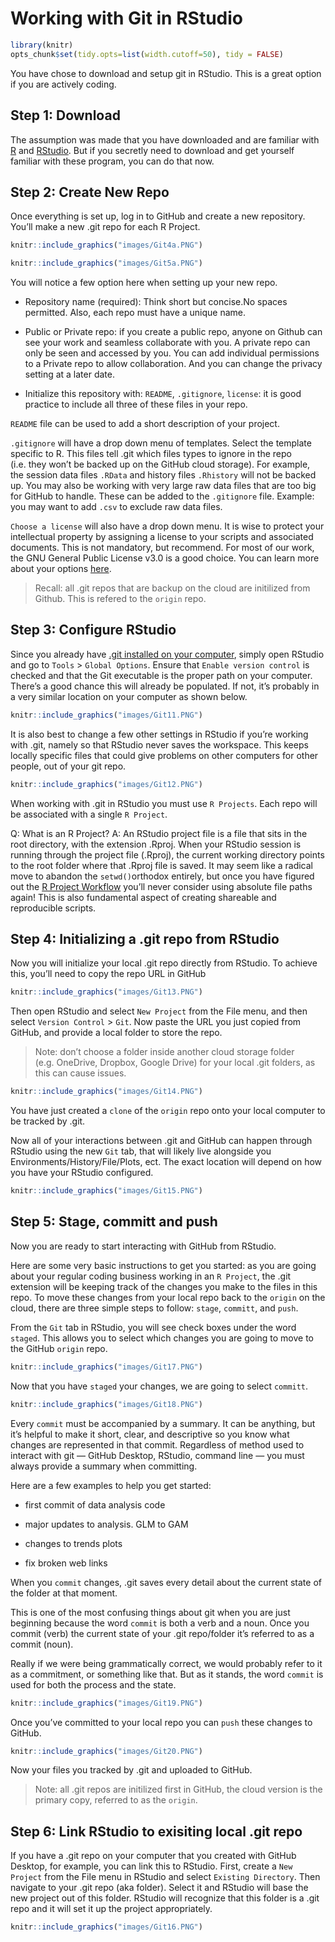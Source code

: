 # Working with Git in RStudio {#RStud4}

```r

library(knitr)
opts_chunk$set(tidy.opts=list(width.cutoff=50), tidy = FALSE)

``` 

You have chose to download and setup git in RStudio. This is a great option if you are actively coding.  

## Step 1: Download {#RStud4.1}

The assumption was made that you have downloaded and are familiar with [R](https://cran.r-project.org/bin/windows/base/) and [RStudio](https://www.rstudio.com/products/rstudio/download/). But if you secretly need to download and get yourself familiar with these program, you can do that now.  

## Step 2: Create New Repo {#RStud4.2}

Once everything is set up, log in to GitHub and create a new repository. You’ll make a new .git repo for each R Project.

```r
knitr::include_graphics("images/Git4a.PNG")
```

```r
knitr::include_graphics("images/Git5a.PNG")
```

You will notice a few option here when setting up your new repo. 

- Repository name (required): Think short but concise.No spaces permitted. Also, each repo must have a unique name. 

- Public or Private repo: if you create a public repo, anyone on Github can see your work and seamless collaborate with you. A private repo can only be seen and accessed by you. You can add individual permissions to a Private repo to allow collaboration. And you can change the privacy setting at a later date.  

- Initialize this repository with: `README`, `.gitignore`, `license`: it is good practice to include all three of these files in your repo. 

`README` file can be used to add a short description of your project. 

`.gitignore` will have a drop down menu of templates. Select the template specific to R. This files tell .git which files types to ignore in the repo (i.e. they won't be backed up on the GitHub cloud storage). For example, the session data files `.RData` and history files `.Rhistory` will not be backed up. You may also be working with very large raw data files that are too big for GitHub to handle. These can be added to the `.gitignore` file. Example: you may want to add `.csv` to exclude raw data files. 

`Choose a license` will also have a drop down menu. It is wise to protect your intellectual property by assigning a license to your scripts and associated documents. This is not mandatory, but recommend. For most of our work, the GNU General Public License v3.0 is a good choice. You can learn more about your options [here](https://docs.github.com/en/repositories/managing-your-repositorys-settings-and-features/customizing-your-repository/licensing-a-repository). 

> Recall: all .git repos that are backup on the cloud are initilized from Github. This is refered to the `origin` repo. 

## Step 3: Configure RStudio {#RStud4.3}

Since you already have [.git installed on your computer](#Git2.4), simply open RStudio and go to `Tools` > `Global Options`. Ensure that `Enable version control` is checked and that the Git executable is the proper path on your computer. There’s a good chance this will already be populated. If not, it’s probably in a very similar location on your computer as shown below. 

```r
knitr::include_graphics("images/Git11.PNG")
```

It is also best to change a few other settings in RStudio if you’re working with .git, namely so that RStudio never saves the workspace. This keeps locally specific files that could give problems on other computers for other people, out of your git repo.

```r
knitr::include_graphics("images/Git12.PNG")
```

When working with .git in RStudio you must use `R Projects`. Each repo will be associated with a single `R Project`.  

Q: What is an R Project? 
A: An RStudio project file is a file that sits in the root directory, with the extension .Rproj. When your RStudio session is running through the project file (.Rproj), the current working directory points to the root folder where that .Rproj file is saved. It may seem like a radical move to abandon the `setwd()`orthodox entirely, but once you have figured out the [R Project Workflow](Chapter X link) you'll never consider using absolute file paths again! This is also fundamental aspect of creating shareable and reproducible scripts. 

## Step 4: Initializing a .git repo from RStudio {#RStud4.4}

Now you will initialize your local .git repo directly from RStudio. To achieve this, you’ll need to copy the repo URL in GitHub

```r
knitr::include_graphics("images/Git13.PNG")
```

Then open RStudio and select `New Project` from the File menu, and then select `Version Control` > `Git`. Now paste the URL you just copied from GitHub, and provide a local folder to store the repo. 

> Note: don’t choose a folder inside another cloud storage folder (e.g. OneDrive, Dropbox, Google Drive) for your local .git folders, as this can cause issues.

```r
knitr::include_graphics("images/Git14.PNG")
```

You have just created a `clone` of the `origin` repo onto your local computer to be tracked by .git. 

Now all of your interactions between .git and GitHub can happen through RStudio using the new `Git` tab, that will likely live alongside you Environments/History/File/Plots, ect. The exact location will depend on how you have your RStudio configured. 

```r
knitr::include_graphics("images/Git15.PNG")
```

## Step 5: Stage, committ and push {#RStud4.5}

Now you are ready to start interacting with GitHub from RStudio. 

Here are some very basic instructions to get you started: as you are going about your regular coding business working in an `R Project`, the .git extension will be keeping track of the changes you make to the files in this repo. To move these changes from your local repo back to the `origin` on the cloud, there are three simple steps to follow: `stage`, `committ`, and `push`.

From the `Git` tab in RStudio, you will see check boxes under the word `staged`. This allows you to select which changes you are going to move to the GitHub `origin` repo.

```r
knitr::include_graphics("images/Git17.PNG")
```

Now that you have `staged` your changes, we are going to select  `committ`. 

```r
knitr::include_graphics("images/Git18.PNG")
```

Every `commit` must be accompanied by a summary. It can be anything, but it’s helpful to make it short, clear, and descriptive so you know what changes are represented in that commit. Regardless of method used to interact with git --- GitHub Desktop, RStudio, command line --- you must always provide a summary when committing.

Here are a few examples to help you get started: 

- first commit of data analysis code

- major updates to analysis. GLM to GAM

- changes to trends plots

- fix broken web links

When you `commit` changes, .git saves every detail about the current state of the folder at that moment. 

This is one of the most confusing things about git when you are just beginning because the word `commit` is both a verb and a noun. Once you commit (verb) the current state of your .git repo/folder it’s referred to as a commit (noun).

Really if we were being grammatically correct, we would probably refer to it as a commitment, or something like that. But as it stands, the word `commit` is used for both the process and the state. 

```r
knitr::include_graphics("images/Git19.PNG")
```

Once you’ve committed to your local repo you can `push` these changes to GitHub. 

```r
knitr::include_graphics("images/Git20.PNG")
```


Now your files you tracked by .git and uploaded to GitHub. 

> Note: all .git repos are initilized first in GitHub, the cloud version is the primary copy, referred to as the `origin`. 


## Step 6: Link RStudio to exisiting local .git repo {#RStud4.6}

If you have a .git repo on your computer that you created with GitHub Desktop, for example, you can link this to RStudio. First, create a `New Project` from the File menu in RStudio and select `Existing Directory`. Then navigate to your .git repo (aka folder). Select it and RStudio will base the new project out of this folder. RStudio will recognize that this folder is a .git repo and it will set it up the project appropriately.

```r
knitr::include_graphics("images/Git16.PNG")
```

